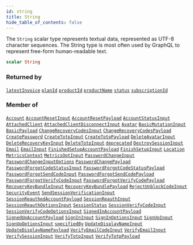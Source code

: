 ```yaml
---
id: string
title: String
hide_table_of_contents: false
---
```








The `String` scalar type represents textual data, represented as UTF-8 character sequences. The String type is most often used by GraphQL to represent free-form human-readable text.

```graphql
scalar String
```




### Returned by

[`latestInvoice`](/gql-api/subscriptions/latest-invoice)  <Badge class="secondary" text="subscription"/><Bullet />[`planId`](/gql-api/subscriptions/plan-id)  <Badge class="secondary" text="subscription"/><Bullet />[`productId`](/gql-api/subscriptions/product-id)  <Badge class="secondary" text="subscription"/><Bullet />[`productName`](/gql-api/subscriptions/product-name)  <Badge class="secondary" text="subscription"/><Bullet />[`status`](/gql-api/subscriptions/status)  <Badge class="secondary" text="subscription"/><Bullet />[`subscriptionId`](/gql-api/subscriptions/subscription-id)  <Badge class="secondary" text="subscription"/>

### Member of

[`Account`](/gql-api/objects/account)  <Badge class="secondary" text="object"/><Bullet />[`AccountResetInput`](/gql-api/inputs/account-reset-input)  <Badge class="secondary" text="input"/><Bullet />[`AccountResetPayload`](/gql-api/objects/account-reset-payload)  <Badge class="secondary" text="object"/><Bullet />[`AccountStatusInput`](/gql-api/inputs/account-status-input)  <Badge class="secondary" text="input"/><Bullet />[`AttachedClient`](/gql-api/objects/attached-client)  <Badge class="secondary" text="object"/><Bullet />[`AttachedClientDisconnectInput`](/gql-api/inputs/attached-client-disconnect-input)  <Badge class="secondary" text="input"/><Bullet />[`Avatar`](/gql-api/objects/avatar)  <Badge class="secondary" text="object"/><Bullet />[`BasicMutationInput`](/gql-api/inputs/basic-mutation-input)  <Badge class="secondary" text="input"/><Bullet />[`BasicPayload`](/gql-api/objects/basic-payload)  <Badge class="secondary" text="object"/><Bullet />[`ChangeRecoveryCodesInput`](/gql-api/inputs/change-recovery-codes-input)  <Badge class="secondary" text="input"/><Bullet />[`ChangeRecoveryCodesPayload`](/gql-api/objects/change-recovery-codes-payload)  <Badge class="secondary" text="object"/><Bullet />[`CreatePassword`](/gql-api/inputs/create-password)  <Badge class="secondary" text="input"/><Bullet />[`CreateTotpInput`](/gql-api/inputs/create-totp-input)  <Badge class="secondary" text="input"/><Bullet />[`CreateTotpPayload`](/gql-api/objects/create-totp-payload)  <Badge class="secondary" text="object"/><Bullet />[`DeleteAvatarInput`](/gql-api/inputs/delete-avatar-input)  <Badge class="secondary" text="input"/><Bullet />[`DeleteRecoveryKeyInput`](/gql-api/inputs/delete-recovery-key-input)  <Badge class="secondary" text="input"/><Bullet />[`DeleteTotpInput`](/gql-api/inputs/delete-totp-input)  <Badge class="secondary" text="input"/><Bullet />[`deprecated`](/gql-api/directives/deprecated)  <Badge class="secondary" text="directive"/><Bullet />[`DestroySessionInput`](/gql-api/inputs/destroy-session-input)  <Badge class="secondary" text="input"/><Bullet />[`Email`](/gql-api/objects/email)  <Badge class="secondary" text="object"/><Bullet />[`EmailInput`](/gql-api/inputs/email-input)  <Badge class="secondary" text="input"/><Bullet />[`FinishedSetupAccountPayload`](/gql-api/objects/finished-setup-account-payload)  <Badge class="secondary" text="object"/><Bullet />[`FinishSetupInput`](/gql-api/inputs/finish-setup-input)  <Badge class="secondary" text="input"/><Bullet />[`Location`](/gql-api/objects/location)  <Badge class="secondary" text="object"/><Bullet />[`MetricsContext`](/gql-api/inputs/metrics-context)  <Badge class="secondary" text="input"/><Bullet />[`MetricsOptInput`](/gql-api/inputs/metrics-opt-input)  <Badge class="secondary" text="input"/><Bullet />[`PasswordChangeInput`](/gql-api/inputs/password-change-input)  <Badge class="secondary" text="input"/><Bullet />[`PasswordChangeInputOptions`](/gql-api/inputs/password-change-input-options)  <Badge class="secondary" text="input"/><Bullet />[`PasswordChangePayload`](/gql-api/objects/password-change-payload)  <Badge class="secondary" text="object"/><Bullet />[`PasswordForgotCodeStatusInput`](/gql-api/inputs/password-forgot-code-status-input)  <Badge class="secondary" text="input"/><Bullet />[`PasswordForgotCodeStatusPayload`](/gql-api/objects/password-forgot-code-status-payload)  <Badge class="secondary" text="object"/><Bullet />[`PasswordForgotSendCodeInput`](/gql-api/inputs/password-forgot-send-code-input)  <Badge class="secondary" text="input"/><Bullet />[`PasswordForgotSendCodePayload`](/gql-api/objects/password-forgot-send-code-payload)  <Badge class="secondary" text="object"/><Bullet />[`PasswordForgotVerifyCodeInput`](/gql-api/inputs/password-forgot-verify-code-input)  <Badge class="secondary" text="input"/><Bullet />[`PasswordForgotVerifyCodePayload`](/gql-api/objects/password-forgot-verify-code-payload)  <Badge class="secondary" text="object"/><Bullet />[`RecoveryKeyBundleInput`](/gql-api/inputs/recovery-key-bundle-input)  <Badge class="secondary" text="input"/><Bullet />[`RecoveryKeyBundlePayload`](/gql-api/objects/recovery-key-bundle-payload)  <Badge class="secondary" text="object"/><Bullet />[`RejectUnblockCodeInput`](/gql-api/inputs/reject-unblock-code-input)  <Badge class="secondary" text="input"/><Bullet />[`SecurityEvent`](/gql-api/objects/security-event)  <Badge class="secondary" text="object"/><Bullet />[`SendSessionVerificationInput`](/gql-api/inputs/send-session-verification-input)  <Badge class="secondary" text="input"/><Bullet />[`SessionReauthedAccountPayload`](/gql-api/objects/session-reauthed-account-payload)  <Badge class="secondary" text="object"/><Bullet />[`SessionReauthInput`](/gql-api/inputs/session-reauth-input)  <Badge class="secondary" text="input"/><Bullet />[`SessionReauthOptionsInput`](/gql-api/inputs/session-reauth-options-input)  <Badge class="secondary" text="input"/><Bullet />[`SessionStatus`](/gql-api/objects/session-status)  <Badge class="secondary" text="object"/><Bullet />[`SessionVerifyCodeInput`](/gql-api/inputs/session-verify-code-input)  <Badge class="secondary" text="input"/><Bullet />[`SessionVerifyCodeOptionsInput`](/gql-api/inputs/session-verify-code-options-input)  <Badge class="secondary" text="input"/><Bullet />[`SignedInAccountPayload`](/gql-api/objects/signed-in-account-payload)  <Badge class="secondary" text="object"/><Bullet />[`SignedUpAccountPayload`](/gql-api/objects/signed-up-account-payload)  <Badge class="secondary" text="object"/><Bullet />[`SignInInput`](/gql-api/inputs/sign-in-input)  <Badge class="secondary" text="input"/><Bullet />[`SignInOptionsInput`](/gql-api/inputs/sign-in-options-input)  <Badge class="secondary" text="input"/><Bullet />[`SignUpInput`](/gql-api/inputs/sign-up-input)  <Badge class="secondary" text="input"/><Bullet />[`SignUpOptionsInput`](/gql-api/inputs/sign-up-options-input)  <Badge class="secondary" text="input"/><Bullet />[`specifiedBy`](/gql-api/directives/specified-by)  <Badge class="secondary" text="directive"/><Bullet />[`UpdateDisplayNameInput`](/gql-api/inputs/update-display-name-input)  <Badge class="secondary" text="input"/><Bullet />[`UpdateDisplayNamePayload`](/gql-api/objects/update-display-name-payload)  <Badge class="secondary" text="object"/><Bullet />[`VerifyEmailCodeInput`](/gql-api/inputs/verify-email-code-input)  <Badge class="secondary" text="input"/><Bullet />[`VerifyEmailInput`](/gql-api/inputs/verify-email-input)  <Badge class="secondary" text="input"/><Bullet />[`VerifySessionInput`](/gql-api/inputs/verify-session-input)  <Badge class="secondary" text="input"/><Bullet />[`VerifyTotpInput`](/gql-api/inputs/verify-totp-input)  <Badge class="secondary" text="input"/><Bullet />[`VerifyTotpPayload`](/gql-api/objects/verify-totp-payload)  <Badge class="secondary" text="object"/>



